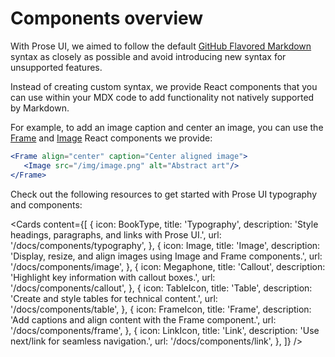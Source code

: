 
# Components overview

With Prose UI, we aimed to follow the default [GitHub Flavored Markdown](https://github.github.com/gfm) syntax as closely as possible and avoid introducing new syntax for unsupported features.

Instead of creating custom syntax, we provide React components that you can use within your MDX code to add functionality not natively supported by Markdown.

For example, to add an image caption and center an image, you can use the [Frame](/docs/components/frame) and [Image](/docs/components/image) React components we provide:

```jsx title='Center an image and add a caption'
<Frame align="center" caption="Center aligned image">
   <Image src="/img/image.png" alt="Abstract art"/>
</Frame>
```

Check out the following resources to get started with Prose UI typography and components:

<Cards
  content={[
    { 
      icon: BookType, 
      title: 'Typography', 
      description: 'Style headings, paragraphs, and links with Prose UI.', 
      url: '/docs/components/typography', 
    },
    { 
      icon: Image, 
      title: 'Image', 
      description: 'Display, resize, and align images using Image and Frame components.', 
      url: '/docs/components/image', 
    },
    { 
      icon: Megaphone, 
      title: 'Callout', 
      description: 'Highlight key information with callout boxes.', 
      url: '/docs/components/callout', 
    },
    { 
      icon: TableIcon, 
      title: 'Table', 
      description: 'Create and style tables for technical content.', 
      url: '/docs/components/table', 
    },
    { 
      icon: FrameIcon, 
      title: 'Frame', 
      description: 'Add captions and align content with the Frame component.', 
      url: '/docs/components/frame', 
    },
    { 
      icon: LinkIcon, 
      title: 'Link', 
      description: 'Use next/link for seamless navigation.', 
      url: '/docs/components/link', 
    },
  ]}
/>